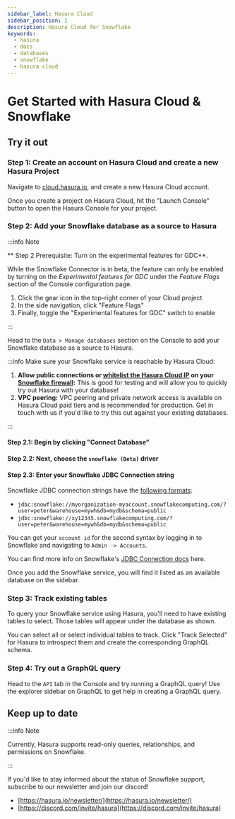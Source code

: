 ```yaml
---
sidebar_label: Hasura Cloud
sidebar_position: 1
description: Hasura Cloud for Snowflake
keywords:
  - hasura
  - docs
  - databases
  - snowflake
  - hasura cloud
---
```



# Get Started with Hasura Cloud & Snowflake

## Try it out

### Step 1: Create an account on Hasura Cloud and create a new Hasura Project

Navigate to
[cloud.hasura.io](https://cloud.hasura.io/signup/?pg=docs&plcmt=body&cta=navigate-to-cloud-hasura-io&tech=default), and
create a new Hasura Cloud account.

Once you create a project on Hasura Cloud, hit the "Launch Console" button to open the Hasura Console for your project.

<Thumbnail src='/img/databases/data-connector/create-project.png' alt='Connect new or existing database' width='1000px' />

### Step 2: Add your Snowflake database as a source to Hasura

:::info Note

** Step 2 Prerequisite: Turn on the experimental features for GDC**.

While the Snowflake Connector is in beta, the feature can only be enabled by turning on the _Experimental features
for GDC_ under the _Feature Flags_ section of the Console configuration page.

1) Click the gear icon in the top-right corner of your Cloud project <br/>
2) In the side navigation, click "Feature Flags" <br/>
3) Finally, toggle the "Experimental features for GDC" switch to enable <br/>

<Thumbnail src='/img/databases/data-connector/settings_feature-flags_2-18-0.png' alt='Turning on experimental features.' width='1000px' />

:::

Head to the `Data > Manage databases` section on the Console to add your Snowflake database as a source to Hasura.

:::info Make sure your Snowflake service is reachable by Hasura Cloud:

1.  **Allow public connections or
    [whitelist the Hasura Cloud IP](/hasura-cloud/projects/create.mdx#cloud-projects-create-allow-nat-ip) on your [Snowflake
    firewall](https://docs.snowflake.com/en/user-guide/network-policies.html):** This is good for testing and will allow you to quickly try out Hasura with your database!
2.  **VPC peering:** VPC peering and private network access is available on Hasura Cloud paid tiers and is
    recommended for production. Get in touch with us if you'd like to try this out against your existing databases.

:::

#### Step 2.1: Begin by clicking "Connect Database"

<Thumbnail src='/img/databases/data-connector/manage-databases.png' alt='Manage databases' width='1000px' />

#### Step 2.2: Next, choose the `snowflake (Beta)` driver

<Thumbnail src='/img/databases/snowflake/choose-snowflake.png' alt='temp' width='1000px' />

#### Step 2.3: Enter your Snowflake JDBC Connection string

<Thumbnail
  src='/img/databases/snowflake/database-config.png'
  alt='Setting the Snowflake connection details.'
  width='1000px'
/>

Snowflake JDBC connection strings have the [following formats](https://docs.snowflake.com/en/user-guide/jdbc-configure.html#examples):

- `jdbc:snowflake://myorganization-myaccount.snowflakecomputing.com/?user=peter&warehouse=mywh&db=mydb&schema=public`
- `jdbc:snowflake://xy12345.snowflakecomputing.com/?user=peter&warehouse=mywh&db=mydb&schema=public`

You can get your `account id` for the second syntax by logging in to Snowflake and navigating to `Admin -> Accounts`.

You can find more info on Snowflake's [JDBC Connection docs](https://docs.snowflake.com/en/user-guide/jdbc-configure.html#jdbc-driver-connection-string) here.

Once you add the Snowflake service, you will find it listed as an available database on the sidebar.

### Step 3: Track existing tables

To query your Snowflake service using Hasura, you'll need to have existing tables to select. Those tables
will appear under the database as shown.

<Thumbnail src='/img/databases/snowflake/track-tables-1.png' alt='Tracking tables.' width='1000px' />

You can select all or select individual tables to track.  Click "Track Selected" for Hasura to introspect them and
create the corresponding GraphQL schema.

<Thumbnail src='/img/databases/snowflake/track-tables-2.png' alt='Tracking tables selected.' width='1000px' />

### Step 4: Try out a GraphQL query

Head to the `API` tab in the Console and try running a GraphQL query! Use the explorer sidebar on GraphQL to get help in
creating a GraphQL query.

<Thumbnail src='/img/databases/snowflake/query.png' alt='Try a GraphQL query' width='1000px' />

## Keep up to date

:::info Note

Currently, Hasura supports read-only queries, relationships, and permissions on Snowflake.

:::

If you'd like to stay informed about the status of Snowflake support, subscribe to our newsletter and join our
discord!

- [https://hasura.io/newsletter/](https://hasura.io/newsletter/)
- [https://discord.com/invite/hasura](https://discord.com/invite/hasura)
